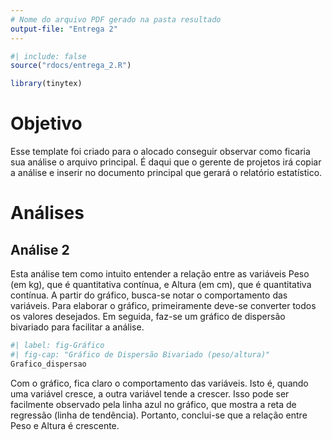 ```yaml
---
# Nome do arquivo PDF gerado na pasta resultado
output-file: "Entrega 2"
---
```


```r
#| include: false
source("rdocs/entrega_2.R")
```


```r
library(tinytex)
```

# Objetivo

Esse template foi criado para o alocado conseguir observar como ficaria sua análise o arquivo principal. É daqui que o gerente de projetos irá copiar a análise e inserir no documento principal que gerará o relatório estatístico.

# Análises

## Análise 2  
  Esta análise tem como intuito entender a relação entre as variáveis Peso (em kg), que é quantitativa contínua, e Altura (em cm), que é quantitativa contínua. A partir do gráfico, busca-se notar o comportamento das variáveis. Para elaborar o gráfico, primeiramente deve-se converter todos os valores desejados. Em seguida, faz-se um gráfico de dispersão bivariado para facilitar a análise.
```r
#| label: fig-Gráfico
#| fig-cap: "Gráfico de Dispersão Bivariado (peso/altura)"
Grafico_dispersao
```
  Com o gráfico, fica claro o comportamento das variáveis. Isto é, quando uma variável cresce, a outra variável tende a crescer. Isso pode ser facilmente observado pela linha azul no gráfico, que mostra a reta de regressão (linha de tendência). Portanto, conclui-se que a relação entre Peso e Altura é crescente.





